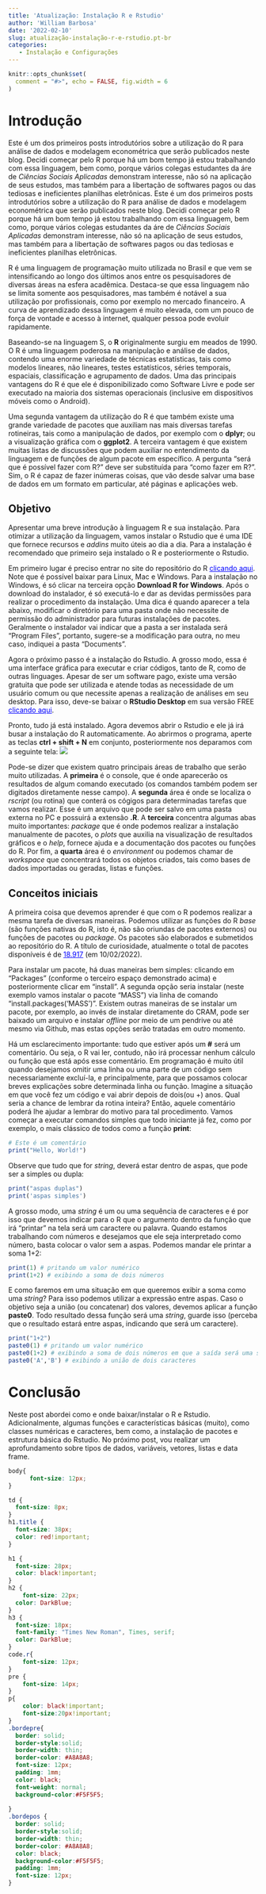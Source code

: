```yaml
---
title: 'Atualização: Instalação R e Rstudio'
author: 'William Barbosa'
date: '2022-02-10'
slug: atualização-instalação-r-e-rstudio.pt-br
categories:
   - Instalação e Configurações
---
```

```r
knitr::opts_chunk$set(
  comment = "#>", echo = FALSE, fig.width = 6
)
```


# Introdução

Este é um dos primeiros posts introdutórios sobre a utilização do R para análise de dados e modelagem econométrica que serão publicados neste blog. Decidi começar pelo R porque há um bom tempo já estou trabalhando com essa linguagem, bem como, porque vários colegas estudantes da áre de _Ciências Sociais Aplicadas_ demonstram interesse, não só na aplicação de seus estudos, mas também para a libertação de softwares pagos ou das tediosas e ineficientes planilhas eletrônicas. Este é um dos primeiros posts introdutórios sobre a utilização do R para análise de dados e modelagem econométrica que serão publicados neste blog. Decidi começar pelo R porque há um bom tempo já estou trabalhando com essa linguagem, bem como, porque vários colegas estudantes da áre de _Ciências Sociais Aplicadas_ demonstram interesse, não só na aplicação de seus estudos, mas também para a libertação de softwares pagos ou das tediosas e ineficientes planilhas eletrônicas.

R é uma linguagem de programação muito utilizada no Brasil e que vem se intensificando ao longo dos últimos anos entre os pesquisadores de diversas áreas na esfera acadêmica. Destaca-se que essa linguagem não se limita somente aos pesquisadores, mas também é notável a sua  utilização por profissionais, como por exemplo no mercado financeiro. A curva de aprendizado dessa linguagem é muito elevada, com um pouco de força de vontade e acesso à internet, qualquer pessoa pode evoluir rapidamente.

Baseando-se na linguagem S, o **R** originalmente surgiu em meados de 1990. O R é uma linguagem poderosa na manipulação e análise de dados, contendo uma enorme variedade de técnicas estatísticas, tais como modelos lineares, não lineares, testes estatísticos, séries temporais, espaciais, classificação e agrupamento de dados. Uma das principais vantagens do R é que ele é disponibilizado como Software Livre e pode ser executado na maioria dos sistemas operacionais (inclusive em dispositivos móveis como o Android).

Uma segunda vantagem da utilização do R é que também existe uma grande variedade de pacotes que auxiliam nas mais diversas tarefas rotineiras, tais como a manipulação de dados, por exemplo com o **dplyr**; ou a visualização gráfica com o **ggplot2**. A terceira vantagem é que existem muitas listas de discussões que podem auxiliar no entendimento da linguagem e de funções de algum pacote em específico. A pergunta "será que é possível fazer com R?" deve ser substituída para "como fazer em R?". Sim, o R é capaz de fazer inúmeras coisas, que vão desde salvar uma base de dados em um formato em particular, até páginas e aplicações web.

## Objetivo

Apresentar uma breve introdução à linguagem R e sua instalação. Para otimizar a utilização da linguagem, vamos instalar o Rstudio que é uma IDE que fornece recursos e _addins_ muito úteis ao dia a dia. Para a instalação é recomendado que primeiro seja instalado o R e posteriormente o Rstudio.

Em primeiro lugar é preciso entrar no site do repositório do R
 <a href="https://brieger.esalq.usp.br/CRAN/" style="color:blue">clicando aqui</a>. Note que é possível baixar para Linux, Mac e Windows. Para a instalação no Windows, é só clicar na terceira opção **Download R for Windows**. Após o download do instalador, é só executá-lo e dar as devidas permissões para realizar o procedimento da instalação. Uma dica é quando aparecer a tela abaixo, modificar o diretório para uma pasta onde não necessite de permissão do administrador para futuras instalações de pacotes. Geralmente o instalador vai indicar que a pasta a ser instalada será "Program Files", portanto, sugere-se a modificação para outra, no meu caso, indiquei a pasta "Documents".

Agora o próximo passo é a instalação do Rstudio. A grosso modo, essa é uma interface gráfica para executar e criar códigos, tanto de R, como de outras linguages. Apesar de ser um software pago, existe uma versão gratuita que pode ser utilizada e atende todas as necessidade de um usuário comum ou que necessite apenas a realização de análises em seu desktop. Para isso, deve-se baixar o **RStudio Desktop** em sua versão FREE <a href="https://rstudio.com/products/rstudio/download/#download" style="color:blue">clicando aqui</a>.

Pronto, tudo já está instalado. Agora devemos abrir o Rstudio e ele já irá busar a instalação do R automaticamente. Ao abrirmos o programa, aperte as teclas **ctrl + shift + N** em conjunto, posteriormente nos deparamos com a seguinte tela:
![](/Blog/gerais_site/Imagens_Posts/rstudio.png)

Pode-se dizer que existem quatro principais áreas de trabalho que serão muito utilizadas. A **primeira** é o console, que é onde aparecerão os resultados de algum comando executado (os comandos também podem ser digitados diretamente nesse campo). A **segunda** área é onde se localiza o _rscript_ (ou rotina) que conterá os cógigos para determinadas tarefas que vamos realizar. Esse é um arquivo que pode ser salvo em uma pasta externa no PC e possuirá a extensão **.R**. A **terceira** concentra algumas abas muito importantes: _package_ que é onde podemos realizar a instalação manualmente de pacotes, o _plots_ que auxilia na visualização de resultados gráficos e o _help_, fornece ajuda e a documentação dos pacotes ou funções do R. Por fim, a **quarta** área é o _environment_ ou podemos chamar de _workspace_ que concentrará todos os objetos criados, tais como bases de dados importadas ou geradas, listas e funções. 

## Conceitos iniciais 

A primeira coisa que devemos aprender é que com o R podemos realizar a mesma tarefa de diversas maneiras. Podemos utilizar as funções do R _base_ (são funções nativas do R, isto é, não são oriundas de pacotes externos) ou funções de pacotes ou _package_. Os pacotes são elaborados e submetidos ao repositório do R. A título de curiosidade, atualmente o total de pacotes disponíveis é de <a href="https://cran.r-project.org/web/packages/" style="color:blue">18.917</a> (em 10/02/2022).

Para instalar um pacote, há duas maneiras bem simples: clicando em "Packages" (conforme o terceiro espaço demonstrado acima) e posteriormente clicar em "install". A segunda opção seria instalar (neste exemplo vamos instalar o pacote "MASS") via linha de comando "install.packages('MASS')". Existem outras maneiras de se instalar um pacote, por exemplo, ao invés de instalar diretamente do CRAM, pode ser baixado um arquivo e instalar _offline_ por meio de um pendrive ou até mesmo via Github, mas estas opções serão tratadas em outro momento.

Há um esclarecimento importante: tudo que estiver após um **#** será um comentário. Ou seja, o R vai ler, contudo, não irá processar nenhum cálculo ou função que está após esse comentário. Em programação é muito útil quando desejamos omitir uma linha ou uma parte de um código sem necessariamente excluí-la, e principalmente, para que possamos colocar breves explicações sobre determinada linha ou função. Imagine a situação em que você fez um código e vai abrir depois de dois(ou +) anos. Qual seria a chance de lembrar da rotina inteira? Então, aquele comentário poderá lhe ajudar a lembrar do motivo para tal procedimento. Vamos começar a executar comandos simples que todo iniciante já fez, como por exemplo, o mais clássico de todos como a função **print**:

```r
# Este é um comentário
print("Hello, World!")
```

Observe que tudo que for _string_, deverá estar dentro de aspas, que pode ser a simples ou dupla:

```r
print("aspas duplas")
print('aspas simples')
```

A grosso modo, uma _string_ é um ou uma sequência de caracteres e é por isso que devemos indicar para o R que o argumento dentro da função que irá "printar" na tela será um caractere ou palavra. Quando estamos trabalhando com números e desejamos que ele seja interpretado como número, basta colocar o valor sem a aspas. Podemos mandar ele printar a soma 1+2: 

```r
print(1) # pritando um valor numérico
print(1+2) # exibindo a soma de dois números
```

E como faremos em uma situação em que queremos exibir a soma como uma _string_? Para isso podemos utilizar a expressão entre aspas. Caso o objetivo seja a união (ou concatenar) dos valores, devemos aplicar a função **paste0**. Todo resultado dessa função será uma _string_, guarde isso (perceba que o resultado estará entre aspas, indicando que será um caractere).

```r
print("1+2")
paste0(1) # pritando um valor numérico
paste0(1+2) # exibindo a soma de dois números em que a saída será uma string
paste0('A','B') # exibindo a união de dois caracteres
```

# Conclusão
Neste post abordei como e onde baixar/instalar o R e Rstudio. Adicionalmente, algumas funções e características básicas (muito), como classes numéricas e caracteres, bem como, a instalação de pacotes e estrutura básica do Rstudio. No próximo post, vou realizar um aprofundamento sobre tipos de dados, variáveis, vetores, listas e data frame. 


```css
body{
      font-size: 12px;
}

td {
  font-size: 8px;
}
h1.title {
  font-size: 38px;
  color: red!important;
}

h1 {
  font-size: 28px;
  color: black!important;
}
h2 { 
    font-size: 22px;
  color: DarkBlue;
}
h3 {
  font-size: 18px;
  font-family: "Times New Roman", Times, serif;
  color: DarkBlue;
}
code.r{ 
    font-size: 12px;
}
pre {
    font-size: 14px;
}
p{
    color: black!important;
    font-size:20px!important;
}
.bordepre{
  border: solid;
  border-style:solid;
  border-width: thin;
  border-color: #A8A8A8;
  font-size: 12px;
  padding: 1mm;
  color: black;
  font-weight: normal;
  background-color:#F5F5F5;
    
}
.bordepos {
  border: solid;
  border-style:solid;
  border-width: thin;
  border-color: #A8A8A8;
  color: black;
  background-color:#F5F5F5;
  padding: 1mm;
  font-size: 12px;
}

```